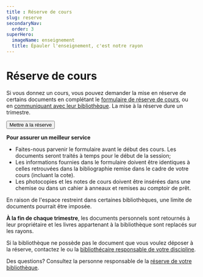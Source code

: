 ```yaml
---
title : Réserve de cours 
slug: reserve
secondaryNav:
  order: 3
superHero:
  imageName: enseignement
  title: Épauler l'enseignement, c'est notre rayon
---
```


# Réserve de cours

Si vous donnez un cours, vous pouvez demander la mise en réserve de certains documents en complétant le [formulaire de réserve de cours](bib.umontreal.ca), ou en [communiquant avec leur bibliothèque](bib.umontreal.ca). La mise à la réserve dure un trimestre.

<div style={{marginTop: '2em', marginBottom: '2em', display: 'flex', justifyContent: 'center'}}>
  <Button primary foncé href="../formulaire-reserve/">Mettre à la réserve</Button>
</div>

**Pour assurer un meilleur service**

- Faites-nous parvenir le formulaire avant le début des cours. Les documents seront traités à temps pour le début de la session;
- Les informations fournies dans le formulaire doivent être identiques à celles retrouvées dans la bibliographie remise dans le cadre de votre cours (incluant la cote).
- Les photocopies et les notes de cours doivent être insérées dans une chemise ou dans un cahier à anneaux et remises au comptoir de prêt.

En raison de l'espace restreint dans certaines bibliothèques, une limite de documents pourrait être imposée.

**À la fin de chaque trimestre**, les documents personnels sont retournés à leur propriétaire et les livres appartenant à la bibliothèque sont replacés sur les rayons.

Si la bibliothèque ne possède pas le document que vous voulez déposer à la réserve, contactez le ou la [bibliothécaire responsable de votre discipline](bib.umontreal.ca).

Des questions? Consultez la personne responsable de la [réserve de votre bibliothèque](bib.umontreal.ca).
